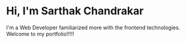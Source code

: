 # Hi, I'm Sarthak Chandrakar

I'm a Web Developer familiarized more with the frontend technologies.
Welcome to my portfolio!!!!! 

